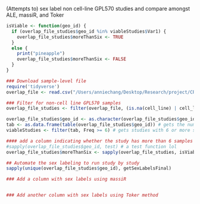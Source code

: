 
(Attempts to) sex label non cell-line GPL570 studies and compare amongst ALE, massiR, and Toker

```r
isViable <- function(geo_id) {
  if (overlap_file_studies$geo_id %in% viableStudies$Var1) {
    overlap_file_studies$moreThanSix <- TRUE
  }
  else {
    print("pineapple")
    overlap_file_studies$moreThanSix <- FALSE
  }
}
```

```r
### Download sample-level file
require('tidyverse')
overlap_file <- read.csv("/Users/anniechang/Desktop/Research/project/CREEDS_ALE_overlap.csv")

### Filter for non-cell line GPL570 samples
overlap_file_studies <- filter(overlap_file, (is.na(cell_line) | cell_line == FALSE) & (platform.new == 'GPL570'))

overlap_file_studies$geo_id <- as.character(overlap_file_studies$geo_id) # must change this class
tab <- as.data.frame(table(overlap_file_studies$geo_id)) # gets the number of samples associated with each study
viableStudies <- filter(tab, Freq >= 6) # gets studies with 6 or more samples

#### add a column indicating whether the study has more than 6 samples (T) or not (F)
#sapply(overlap_file_studies$geo_id, test) # a test function lol
overlap_file_studies$moreThanSix <- sapply(overlap_file_studies, isViable)

## Automate the sex labeling to run study by study
sapply(unique(overlap_file_studies$geo_id), getSexLabelsFinal)

### Add a column with sex labels using massiR


### Add another column with sex labels using Toker method
```
